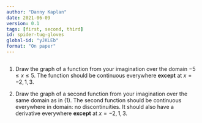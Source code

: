 ```yaml
---
author: "Danny Kaplan"
date: 2021-06-09 
version: 0.1
tags: [first, second, third]
id: spider-tug-gloves
global-id: "yJKLEb"
format: "On paper"
---
```


```r
```


1. Draw the graph of a function from your imagination over the domain $-5 \leq x \leq 5$. The function should be continuous everywhere **except** at $x = -2, 1, 3$.

2. Draw the graph of a second function from your imagination over the same domain as in (1). The second function should be continuous everywhere in domain: no discontinuities. It should also have a derivative everywhere **except** at $x = -2, 1, 3$.

